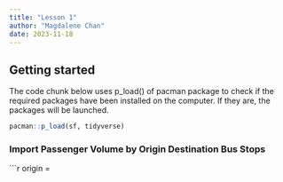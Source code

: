 ```yaml
---
title: "Lesson 1"
author: "Magdalene Chan"
date: 2023-11-18
---
```


## Getting started

The code chunk below uses p_load() of pacman package to check if the required packages have been installed on the computer. If they are, the packages will be launched.

```r
pacman::p_load(sf, tidyverse)
```

### Import Passenger Volume by Origin Destination Bus Stops

```r
origin = 